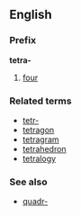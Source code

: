 ==English==
===Prefix===
'''tetra-'''

#[[four]]

===Related terms===
*[[tetr-]]
*[[tetragon]]
*[[tetragram]]
*[[tetrahedron]]
*[[tetralogy]]

===See also===
*[[quadr-]]